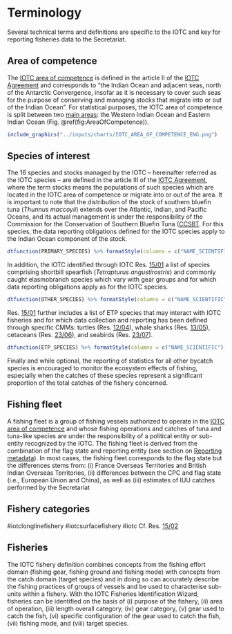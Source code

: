 # Terminology {#TerminologySection}

Several technical terms and definitions are specific to the IOTC and key for reporting fisheries data to the Secretariat.

## Area of competence {#AreaCompetence}

The [IOTC area of competence](https://www.fao.org/fishery/geonetwork/srv/eng/catalog.search#/metadata/fao-rfb-map-iotc) is defined in the article II of the [IOTC Agreement](https://iotc.org/sites/default/files/documents/2012/5/25/IOTC%20Agreement.pdf) and corresponds to "the Indian Ocean and adjacent seas, north of the Antarctic Convergence, insofar as it is necessary to cover such seas for the purpose of conserving and managing stocks that migrate into or out of the Indian Ocean". For statistical purposes, the IOTC area of competence is split between two [main areas](https://data.iotc.org/reference/latest/domain/admin/#IOareasMain): the Western Indian Ocean and Eastern Indian Ocean (Fig. \@ref(fig:AreaOfCompetence)).

```r
include_graphics("../inputs/charts/IOTC_AREA_OF_COMPETENCE_ENG.png")
```

## Species of interest

The 16 species and stocks managed by the IOTC – hereinafter referred as the IOTC species – are defined in the article III of the [IOTC Agreement](https://iotc.org/sites/default/files/documents/2012/5/25/IOTC%20Agreement.pdf), where the term stocks means the populations of such species which are located in the IOTC area of competence or migrate into or out of the area. It is important to note that the distribution of the stock of southern bluefin tuna (_Thunnus maccoyii_) extends over the Atlantic, Indian, and Pacific Oceans, and its actual management is under the responsibility of the Commission for the Conservation of Southern Bluefin Tuna ([CCSBT](https://www.ccsbt.org/](https://www.ccsbt.org/)). For this species, the data reporting obligations defined for the IOTC species apply to the Indian Ocean component of the stock.

```r
dtfunction(PRIMARY_SPECIES) %>% formatStyle(columns = c("NAME_SCIENTIFIC"), fontStyle = "italic")
```

In addition, the IOTC identified through IOTC Res. [15/01](https://www.iotc.org/cmm/resolution-1501-recording-catch-and-effort-data-fishing-vessels-iotc-area-competence) a list of species comprising shortbill spearfish (_Tetrapturus angustirostris_) and commonly caught elasmobranch species which vary with gear groups and for which data reporting obligations apply as for the IOTC species.

<!-- Case of SRX, MZZ and ALV -->

```r
dtfunction(OTHER_SPECIES) %>% formatStyle(columns = c("NAME_SCIENTIFIC"), fontStyle = "italic")
```

Res. [15/01](https://www.iotc.org/cmm/resolution-1501-recording-catch-and-effort-data-fishing-vessels-iotc-area-competence) further includes a list of ETP species that may interact with IOTC fisheries and for which data collection and reporting has been defined through specific CMMs: turtles (Res. [12/04](https://iotc.org/cmm/resolution-1204-conservation-marine-turtles)), whale sharks (Res. [13/05](https://iotc.org/cmm/resolution-1305-conservation-whale-sharks-rhincodon-typus)), cetaceans (Res. [23/06](https://iotc.org/cmm/resolution-2306-conservation-cetaceans)), and seabirds (Res. [23/07](https://iotc.org/cmm/resolution-2307-reducing-incidental-bycatch-seabirds-longline-fisheries)).

```r
dtfunction(ETP_SPECIES) %>% formatStyle(columns = c("NAME_SCIENTIFIC"), fontStyle = "italic")
```

Finally and while optional, the reporting of statistics for all other bycatch species is encouraged to monitor the ecosystem effects of fishing, especially when the catches of these species represent a significant proportion of the total catches of the fishery concerned.


## Fishing fleet

A fishing fleet is a group of fishing vessels authorized to operate in the [IOTC area of competence](#AreaCompetence) and whose fishing operations and catches of tuna and tuna-like species are under the responsibility of a political entity or sub-entity recognized by the IOTC. The fishing fleet is derived from the combination of the flag state and reporting entity (see section on [Reporting metadata](#metadata)). In most cases, the fishing fleet corresponds to the flag state but the differences stems from: (i) France Overseas Territories and British Indian Overseas Territories, (ii) differences between the CPC and flag state (i.e., European Union and China), as well as (iii) estimates of IUU catches performed by the Secretariat  

<!-- IOTC or IPTP (Indo-Pacific Tuna Programme) when historical data was available to these two institutions only; an unknown data provider (NEI). -->

## Fishery categories

#iotclonglinefishery
#iotcsurfacefishery
#iotc
Cf. Res. [15/02](https://www.iotc.org/cmm/resolution-1502-mandatory-statistical-reporting-requirements-iotc-contracting-parties-and)


## Fisheries

The IOTC fishery definition combines concepts from the fishing effort domain (fishing gear, fishing ground and fishing mode) with concepts from the catch domain (target species) and in doing so can accurately describe the fishing practices of groups of vessels and be used to characterise sub-units within a fishery. 
With the IOTC Fisheries Identification Wizard, fisheries can be identified on the basis of (i) purpose of the fishery, (ii) area of operation, (iii) length overall category, (iv) gear category, (v) gear used to catch the fish, (vi) specific configuration of the gear used to catch the fish, (vii) fishing mode, and (viii) target species.

